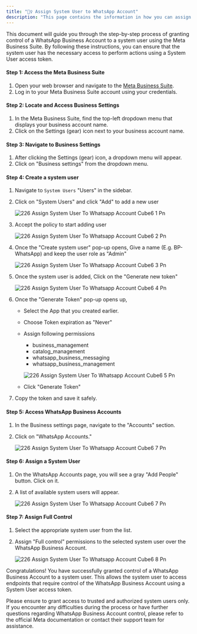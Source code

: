 ```yaml
---
title: "🦸‍♀️ Assign System User to WhatsApp Account"
description: "This page contains the information in how you can assign system user to the WhatsApp Account"
---
```


This document will guide you through the step-by-step process of granting control of a WhatsApp Business Account to a system user using the Meta Business Suite. By following these instructions, you can ensure that the system user has the necessary access to perform actions using a System User access token.

#### **Step 1: Access the Meta Business Suite**

1. Open your web browser and navigate to the [Meta Business Suite](https://business.facebook.com/).
2. Log in to your Meta Business Suite account using your credentials.

#### **Step 2: Locate and Access Business Settings**

1. In the Meta Business Suite, find the top-left dropdown menu that displays your business account name.
2. Click on the Settings (gear) icon next to your business account name.

#### **Step 3: Navigate to Business Settings**

1. After clicking the Settings (gear) icon, a dropdown menu will appear.
2. Click on "Business settings" from the dropdown menu.

#### **Step 4: Create a system user**

1. Navigate to `System Users` "Users" in the sidebar.
2. Click on "System Users" and click "Add" to add a new user

   ![226 Assign System User To Whatsapp Account  Cube6 1 Pn](/images/platform-guidelines-training/assign-system-user/226.assign_system_user_to_whatsapp_account__Cube6-1.png)
3. Accept the policy to start adding user

   ![226 Assign System User To Whatsapp Account  Cube6 2 Pn](/images/platform-guidelines-training/assign-system-user/226.assign_system_user_to_whatsapp_account__Cube6-2.png)
4. Once the "Create system user" pop-up opens, Give a name (E.g. BP-WhatsApp) and keep the user role as "Admin"

   ![226 Assign System User To Whatsapp Account  Cube6 3 Pn](/images/platform-guidelines-training/assign-system-user/226.assign_system_user_to_whatsapp_account__Cube6-3.png)
5. Once the system user is added, Click on the "Generate new token"

   ![226 Assign System User To Whatsapp Account  Cube6 4 Pn](/images/platform-guidelines-training/assign-system-user/226.assign_system_user_to_whatsapp_account__Cube6-4.png)
6. Once the "Generate Token" pop-up opens up,
   - Select the App that you created earlier.
   - Choose Token expiration as "Never"
   - Assign following permissions
     - business_management
     - catalog_management
     - whatsapp_business_messaging
     - whatsapp_business_management

     ![226 Assign System User To Whatsapp Account  Cube6 5 Pn](/images/platform-guidelines-training/assign-system-user/226.assign_system_user_to_whatsapp_account__Cube6-5.png)
   - Click "Generate Token"
7. Copy the token and save it safely.

#### **Step 5: Access WhatsApp Business Accounts**

1. In the Business settings page, navigate to the "Accounts" section.
2. Click on "WhatsApp Accounts."

   ![226 Assign System User To Whatsapp Account  Cube6 7 Pn](/images/platform-guidelines-training/assign-system-user/226.assign_system_user_to_whatsapp_account__Cube6-6.png)

#### **Step 6: Assign a System User**

1. On the WhatsApp Accounts page, you will see a gray "Add People" button. Click on it.
2. A list of available system users will appear.

   ![226 Assign System User To Whatsapp Account  Cube6 7 Pn](/images/platform-guidelines-training/assign-system-user/226.assign_system_user_to_whatsapp_account__Cube6-7.png)

#### **Step 7: Assign Full Control**

1. Select the appropriate system user from the list.
2. Assign "Full control" permissions to the selected system user over the WhatsApp Business Account.

   ![226 Assign System User To Whatsapp Account  Cube6 8 Pn](/images/platform-guidelines-training/assign-system-user/226.assign_system_user_to_whatsapp_account__Cube6-8.png)

Congratulations\! You have successfully granted control of a WhatsApp Business Account to a system user. This allows the system user to access endpoints that require control of the WhatsApp Business Account using a System User access token.

Please ensure to grant access to trusted and authorized system users only. If you encounter any difficulties during the process or have further questions regarding WhatsApp Business Account control, please refer to the official Meta documentation or contact their support team for assistance.